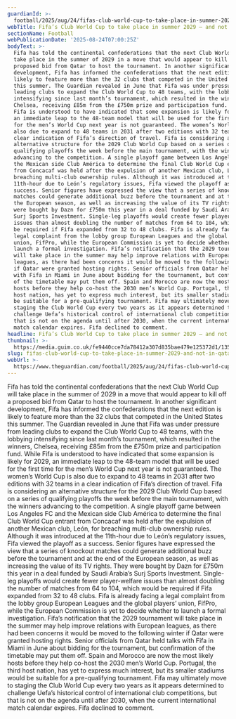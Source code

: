 ```yaml
---
guardianId: >-
  football/2025/aug/24/fifas-club-world-cup-to-take-place-in-summer-2029-and-not-in-qatar
webTitle: Fifa’s Club World Cup to take place in summer 2029 – and not in Qatar
sectionName: Football
webPublicationDate: '2025-08-24T07:00:25Z'
bodyText: >-
  Fifa has told the continental confederations that the next Club World Cup will
  take place in the summer of 2029 in a move that would appear to kill off a
  proposed bid from Qatar to host the tournament. In another significant
  development, Fifa has informed the confederations that the next edition is
  likely to feature more than the 32 clubs that competed in the United States
  this summer. The Guardian revealed in June that Fifa was under pressure from
  leading clubs to expand the Club World Cup to 48 teams, with the lobbying
  intensifying since last month’s tournament, which resulted in the winners,
  Chelsea, receiving £85m from the £750m prize and participation fund. While
  Fifa is understood to have indicated that some expansion is likely for 2029,
  an immediate leap to the 48-team model that will be used for the first time
  for the men’s World Cup next year is not guaranteed. The women’s World Cup is
  also due to expand to 48 teams in 2031 after two editions with 32 teams in a
  clear indication of Fifa’s direction of travel. Fifa is considering an
  alternative structure for the 2029 Club World Cup based on a series of
  qualifying playoffs the week before the main tournament, with the winners
  advancing to the competition. A single playoff game between Los Angeles FC and
  the Mexican side Club América to determine the final Club World Cup entrant
  from Concacaf was held after the expulsion of another Mexican club, León, for
  breaching multi-club ownership rules. Although it was introduced at the
  11th-hour due to León’s regulatory issues, Fifa viewed the playoff as a
  success. Senior figures have expressed the view that a series of knockout
  matches could generate additional buzz before the tournament and at the end of
  the European season, as well as increasing the value of its TV rights. They
  were bought by Dazn for £750m this year in a deal funded by Saudi Arabia’s
  Surj Sports Investment. Single-leg playoffs would create fewer player-welfare
  issues than almost doubling the number of matches from 64 to 104, which would
  be required if Fifa expanded from 32 to 48 clubs. Fifa is already facing a
  legal complaint from the lobby group European Leagues and the global players’
  union, FifPro, while the European Commission is yet to decide whether to
  launch a formal investigation. Fifa’s notification that the 2029 tournament
  will take place in the summer may help improve relations with European
  leagues, as there had been concerns it would be moved to the following winter
  if Qatar were granted hosting rights. Senior officials from Qatar held talks
  with Fifa in Miami in June about bidding for the tournament, but confirmation
  of the timetable may put them off. Spain and Morocco are now the most likely
  hosts before they help co-host the 2030 men’s World Cup. Portugal, the third
  host nation, has yet to express much interest, but its smaller stadiums would
  be suitable for a pre-qualifying tournament. Fifa may ultimately move to
  staging the Club World Cup every two years as it appears determined to
  challenge Uefa’s historical control of international club competitions, but
  that is not on the agenda until after 2030, when the current international
  match calendar expires. Fifa declined to comment.
headline: Fifa’s Club World Cup to take place in summer 2029 – and not in Qatar
thumbnail: >-
  https://media.guim.co.uk/fe9440cce7da78412a307d835bae479e125372d1/135_0_1834_1467/500.jpg
slug: fifas-club-world-cup-to-take-place-in-summer-2029-and-not-in-qatar
webUrl: >-
  https://www.theguardian.com/football/2025/aug/24/fifas-club-world-cup-to-take-place-in-summer-2029-and-not-in-qatar
---
```

Fifa has told the continental confederations that the next Club World Cup will take place in the summer of 2029 in a move that would appear to kill off a proposed bid from Qatar to host the tournament. In another significant development, Fifa has informed the confederations that the next edition is likely to feature more than the 32 clubs that competed in the United States this summer. The Guardian revealed in June that Fifa was under pressure from leading clubs to expand the Club World Cup to 48 teams, with the lobbying intensifying since last month’s tournament, which resulted in the winners, Chelsea, receiving £85m from the £750m prize and participation fund. While Fifa is understood to have indicated that some expansion is likely for 2029, an immediate leap to the 48-team model that will be used for the first time for the men’s World Cup next year is not guaranteed. The women’s World Cup is also due to expand to 48 teams in 2031 after two editions with 32 teams in a clear indication of Fifa’s direction of travel. Fifa is considering an alternative structure for the 2029 Club World Cup based on a series of qualifying playoffs the week before the main tournament, with the winners advancing to the competition. A single playoff game between Los Angeles FC and the Mexican side Club América to determine the final Club World Cup entrant from Concacaf was held after the expulsion of another Mexican club, León, for breaching multi-club ownership rules. Although it was introduced at the 11th-hour due to León’s regulatory issues, Fifa viewed the playoff as a success. Senior figures have expressed the view that a series of knockout matches could generate additional buzz before the tournament and at the end of the European season, as well as increasing the value of its TV rights. They were bought by Dazn for £750m this year in a deal funded by Saudi Arabia’s Surj Sports Investment. Single-leg playoffs would create fewer player-welfare issues than almost doubling the number of matches from 64 to 104, which would be required if Fifa expanded from 32 to 48 clubs. Fifa is already facing a legal complaint from the lobby group European Leagues and the global players’ union, FifPro, while the European Commission is yet to decide whether to launch a formal investigation. Fifa’s notification that the 2029 tournament will take place in the summer may help improve relations with European leagues, as there had been concerns it would be moved to the following winter if Qatar were granted hosting rights. Senior officials from Qatar held talks with Fifa in Miami in June about bidding for the tournament, but confirmation of the timetable may put them off. Spain and Morocco are now the most likely hosts before they help co-host the 2030 men’s World Cup. Portugal, the third host nation, has yet to express much interest, but its smaller stadiums would be suitable for a pre-qualifying tournament. Fifa may ultimately move to staging the Club World Cup every two years as it appears determined to challenge Uefa’s historical control of international club competitions, but that is not on the agenda until after 2030, when the current international match calendar expires. Fifa declined to comment.
